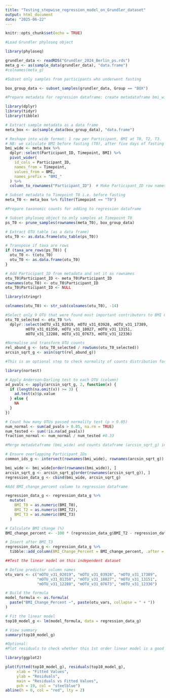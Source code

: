 ---
title: "Testing_stepwise_regression_model_on_Grundler_dataset"
output: html_document
date: "2025-06-22"
---

```{r setup, include=FALSE}
knitr::opts_chunk$set(echo = TRUE)
```


```{r}
#Load Grundler phyloseq object

library(phyloseq)

grundler_data <- readRDS("Grundler_2024_Berlin_ps.rds")
meta_g <- as(sample_data(grundler_data), "data.frame")
#colnames(meta_g)
```

```{r}
#Subset only samples from participants who underwent fasting 

box_group_data <- subset_samples(grundler_data, Group == "BOX")
```

```{r}
#Prepare metadata for regression dataframe: create metadataframe bmi_wide

library(dplyr)
library(tidyr)
library(tibble)

# Extract sample metadata as a data frame
meta_box <- as(sample_data(box_group_data), "data.frame")

# Reshape into wide format: 1 row per Participant, BMI at T0, T2, T3.
# NB: we calculate BMI before fasting (T0), after five days of fasting and four days of food #reintroduction (T2) and at the follow-up time point (T3) 1 month after the intervention. T3 data is not #used in subsequent analysis. Clinical metadata for day 6 (T1) - immediately after fasting - was not #available in phyloseq object.
bmi_wide <- meta_box %>%
  dplyr::select(Participant_ID, Timepoint, BMI) %>%
  pivot_wider(
    id_cols = Participant_ID,
    names_from = Timepoint,
    values_from = BMI,
    names_prefix = "BMI_"
  ) %>%
  column_to_rownames("Participant_ID")  # Make Participant_ID row names

# Subset metadata to Timepoint T0 i.e. before fasting
meta_T0 <- meta_box %>% filter(Timepoint == "T0")
```

```{r}
#Prepare taxonomic counts for adding to regression dataframe

# Subset phyloseq object to only samples at Timepoint T0
ps_T0 <- prune_samples(rownames(meta_T0), box_group_data)

# Extract OTU table (as a data frame)
otu_T0 <- as.data.frame(otu_table(ps_T0))

# Transpose if taxa are rows
if (taxa_are_rows(ps_T0)) {
  otu_T0 <- t(otu_T0)
  otu_T0 <- as.data.frame(otu_T0)
}

# Add Participant_ID from metadata and set it as rownames
otu_T0$Participant_ID <- meta_T0$Participant_ID
rownames(otu_T0) <- otu_T0$Participant_ID
otu_T0$Participant_ID <- NULL

library(stringr)

colnames(otu_T0) <- str_sub(colnames(otu_T0), -14)

#Select only 9 OTU that were found most important contributors to BMI Change Percent by stepwise #regression performed on Ducarmon data
otu_T0_selected <- otu_T0 %>%
  dplyr::select(mOTU_v31_02019, mOTU_v31_03928, mOTU_v31_17389,
         mOTU_v31_01350, mOTU_v31_18027, mOTU_v31_13151,
         mOTU_v31_12288, mOTU_v31_07673, mOTU_v31_12336)

#Normalise and transform OTU counts
rel_abund_g <- (otu_T0_selected / rowSums(otu_T0_selected))
arcsin_sqrt_g <- asin(sqrt(rel_abund_g))

```

```{r}
#This is an optional step to check normality of counts distribution for each OTU

library(nortest)

# Apply Anderson–Darling test to each OTU (column)
ad_pvals <- apply(arcsin_sqrt_g, 2, function(x) {
  if (length(na.omit(x)) >= 3) {
    ad.test(x)$p.value
  } else {
    NA
  }
})

# Count how many OTUs passed normality test (p > 0.05)
num_normal <- sum(ad_pvals > 0.05, na.rm = TRUE)
num_tested <- sum(!is.na(ad_pvals))
fraction_normal <- num_normal / num_tested #0.33
```

```{r}
#Merge metadataframe (bmi_wide) and counts dataframe (arcsin_sqrt_g) into regression_data_g dataframe

# Ensure overlapping Participant_IDs
common_ids_g <- intersect(rownames(bmi_wide), rownames(arcsin_sqrt_g)) #this is just a check step, optional

bmi_wide <- bmi_wide[order(rownames(bmi_wide)), ]
arcsin_sqrt_g <- arcsin_sqrt_g[order(rownames(arcsin_sqrt_g)), ]
regression_data_g <- cbind(bmi_wide, arcsin_sqrt_g)
```

```{r}
#Add BMI_change_percent column to regression dataframe

regression_data_g <- regression_data_g %>%
  mutate(
    BMI_T0 = as.numeric(BMI_T0),
    BMI_T2 = as.numeric(BMI_T2),
    BMI_T3 = as.numeric(BMI_T3)
  )

# Calculate BMI change (%)
BMI_change_percent <- -100 * (regression_data_g$BMI_T2 - regression_data_g$BMI_T0) / regression_data_g$BMI_T0

# Insert after BMI_T3
regression_data_g <- regression_data_g %>%
  tibble::add_column(BMI_Change_Percent = BMI_change_percent, .after = "BMI_T3")
```

```{r}
##Test the linear model on this independent dataset

# Define predictor column names
otu_vars <- c("mOTU_v31_02019", "mOTU_v31_03928", "mOTU_v31_17389",
              "mOTU_v31_01350", "mOTU_v31_18027", "mOTU_v31_13151",
              "mOTU_v31_12288", "mOTU_v31_07673", "mOTU_v31_12336")

# Build the formula
model_formula <- as.formula(
  paste("BMI_Change_Percent ~", paste(otu_vars, collapse = " + "))
)

# Fit the linear model
top10_model_g <- lm(model_formula, data = regression_data_g)

# View summary
summary(top10_model_g)
```

```{r}
#Optional:
#Plot residuals to check whether this 1st order linear model is a good fit

library(ggplot2)

plot(fitted(top10_model_g), residuals(top10_model_g),
     xlab = "Fitted Values",
     ylab = "Residuals",
     main = "Residuals vs Fitted Values",
     pch = 19, col = "steelblue")
abline(h = 0, col = "red", lty = 2)


```

